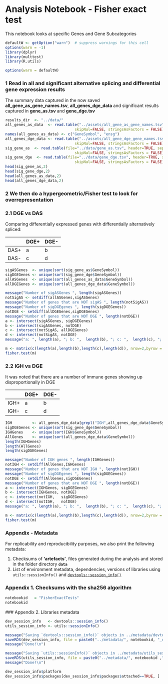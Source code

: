 # Analysis Notebook - Fisher exact test

This notebook looks at specific Genes and Gene Subcategories

```r
defaultW <- getOption("warn")  # suppress warnings for this cell
options(warn = -1) 
library(dplyr)
library(multtest)
library(R.utils)

options(warn = defaultW)
```

### 1  Read in all and significant alternative splicing and differential gene expression results

The summary data captured in the now saved **all_gene_as_gene_names.tsv**, **all_genes_dge_data** and significant results captured in **gene_as.tsv** and **gene_dge.tsv**

```r
results_dir  <- "../data/"
all_genes_as_data  <- read.table("../assets/all_gene_as_gene_names.tsv", header=TRUE, sep="\t",
                               skipNul=FALSE, stringsAsFactors = FALSE)
names(all_genes_as_data) <- c("GeneSymbol", "ensg")
all_genes_dge_data <- read.table("../assets/all_gene_dge_gene_names.tsv", header=TRUE, sep="\t",
                               skipNul=FALSE, stringsAsFactors = FALSE)
sig_gene_as  <- read.table(file="../data/gene_as.tsv", header=TRUE, sep="\t",
                               skipNul=FALSE, stringsAsFactors = FALSE)
sig_gene_dge  <- read.table(file="../data/gene_dge.tsv", header=TRUE, sep="\t",
                               skipNul=FALSE, stringsAsFactors = FALSE)
head(sig_gene_as,2)
head(sig_gene_dge,2)
head(all_genes_as_data,2)
head(all_genes_dge_data,2)
```

### 2  We then do a hypergeometric/Fisher test to look for overrepresentation



### 2.1 DGE vs DAS

Comparing differentially expressed genes with differentially alternatively spliced:

|  	|  DGE+| DGE-|
|-	|-	|-	|
| DAS+|  a|  b|
| DAS-|  c| d|

```r
sigASGenes  <- unique(sort(sig_gene_as$GeneSymbol))
sigDGEGenes <- unique(sort(sig_gene_dge$GeneSymbol))
allASGenes  <- unique(sort(all_genes_as_data$GeneSymbol))
allDGEGenes <- unique(sort(all_genes_dge_data$GeneSymbol))
```

```r
message("Number of sigASGenes ", length(sigASGenes))
notSigAS <- setdiff(allASGenes,sigASGenes)
message("Number of genes that are NOT sigAS ", length(notSigAS))
message("Number of sigDGEgenes ", length(sigDGEGenes))
notDGE <- setdiff(allDGEGenes,sigDGEGenes)
message("Number of genes that are NOT DGE ", length(notDGE))
a <- intersect(sigASGenes, sigDGEGenes)
b <- intersect(sigASGenes, notDGE)
c <- intersect(notSigAS, allDGEGenes)
d <- intersect(notSigAS, notDGE)
message("a: ", length(a), "; b: ",  length(b), "; c: ",  length(c), "; d: ",  length(d))
```

```r
m <- matrix(c(length(a),length(b),length(c),length(d)), nrow=2,byrow = TRUE)
fisher.test(m)
```

<!-- #region -->
### 2.2 IGH vs DGE

It was noted that there are a number of immune genes showing up disproportionally in DGE



|  	| DGE+| DGE-|
|-	|-	|-	|
| IGH+ |  a|  b|
| IGH- |  c| d|
<!-- #endregion -->

```r
IGH         <- all_genes_dge_data[grepl("IGH",all_genes_dge_data$GeneSymbol ),]
sigDGEGenes <- unique(sort(sig_gene_dge$GeneSymbol))
IGHGenes    <- unique(sort(IGH$GeneSymbol))
AllGenes    <- unique(sort(all_genes_dge_data$GeneSymbol))
length(IGHGenes)
length(AllGenes)
length(sigDGEGenes)
```

```r
message("Number of IGH genes ", length(IGHGenes))
notIGH <- setdiff(AllGenes,IGHGenes)
message("Number of genes that are NOT IGH ", length(notIGH))
message("Number of sigDGEgenes ", length(sigDGEGenes))
notDGE <- setdiff(AllGenes,sigDGEGenes)
message("Number of genes that are NOT DGE ", length(notDGE))
a <- intersect(IGHGenes, sigDGEGenes)
b <- intersect(IGHGenes, notDGE)
c <- intersect(notIGH,   sigDGEGenes)
d <- intersect(notIGH,   notDGE)
message("a: ", length(a), "; b: ",  length(b), "; c: ",  length(c), "; d: ",  length(d))
```

```r
m <- matrix(c(length(a),length(b),length(c),length(d)), nrow=2,byrow = TRUE)
fisher.test(m)
```

### Appendix - Metadata

For replicability and reproducibility purposes, we also print the following metadata:

1. Checksums of **'artefacts'**, files generated during the analysis and stored in the folder directory **`data`**
2. List of environment metadata, dependencies, versions of libraries using `utils::sessionInfo()` and [`devtools::session_info()`](https://devtools.r-lib.org/reference/session_info.html)


### Appendix 1. Checksums with the sha256 algorithm

```r
notebookid   = "FisherExactTests"
notebookid

```

### Appendix 2. Libraries metadata

```r
dev_session_info   <- devtools::session_info()
utils_session_info <- utils::sessionInfo()

message("Saving `devtools::session_info()` objects in ../metadata/devtools_session_info.rds  ..")
saveRDS(dev_session_info, file = paste0("../metadata/", notebookid, "_devtools_session_info.rds"))
message("Done!\n")

message("Saving `utils::sessionInfo()` objects in ../metadata/utils_session_info.rds  ..")
saveRDS(utils_session_info, file = paste0("../metadata/", notebookid ,"_utils_info.rds"))
message("Done!\n")

dev_session_info$platform
dev_session_info$packages[dev_session_info$packages$attached==TRUE, ]
```

```r

```
